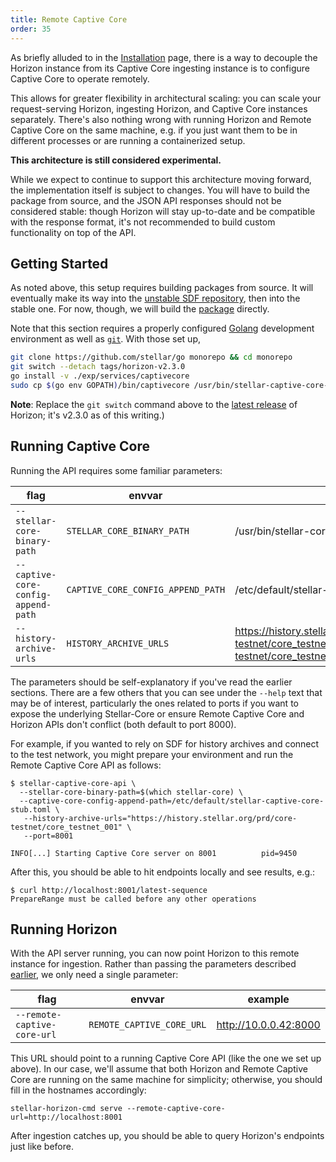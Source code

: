```yaml
---
title: Remote Captive Core
order: 35
---
```



As briefly alluded to in the [Installation](./installing.mdx) page, there is a way to decouple the Horizon instance from its Captive Core ingesting instance is to configure Captive Core to operate remotely.

This allows for greater flexibility in architectural scaling: you can scale your request-serving Horizon, ingesting Horizon, and Captive Core instances separately. There's also nothing wrong with running Horizon and Remote Captive Core on the same machine, e.g. if you just want them to be in different processes or are running a containerized setup.

<Alert>

  **This architecture is still considered experimental.**

  While we expect to continue to support this architecture moving forward, the implementation itself is subject to changes. You will have to build the package from source, and the JSON API responses should not be considered stable: though Horizon will stay up-to-date and be compatible with the response format, it's not recommended to build custom functionality on top of the API.

</Alert>


## Getting Started

As noted above, this setup requires building packages from source. It will eventually make its way into the [unstable SDF repository](https://github.com/stellar/packages/blob/master/docs/adding-the-sdf-stable-repository-to-your-system.md#adding-the-bleeding-edge-testing-repository), then into the stable one. For now, though, we will build the [package](https://github.com/stellar/go/blob/ec5600bd6b2b6900d26988ff670b9ca7992313b8/exp/services/captivecore/README.md) directly.

Note that this section requires a properly configured [Golang](https://golang.org/doc/install) development environment as well as [`git`](https://git-scm.com/). With those set up, 

<CodeExample>

```bash
git clone https://github.com/stellar/go monorepo && cd monorepo
git switch --detach tags/horizon-v2.3.0
go install -v ./exp/services/captivecore
sudo cp $(go env GOPATH)/bin/captivecore /usr/bin/stellar-captive-core-api
```

</CodeExample>

**Note**: Replace the `git switch` command above to the [latest release](https://github.com/stellar/go/releases/latest) of Horizon; it's v2.3.0 as of this writing.)


## Running Captive Core
Running the API requires some familiar parameters:

| flag | envvar | example |
| ---- | ------ | ------- |
| `--stellar-core-binary-path` | `STELLAR_CORE_BINARY_PATH` | /usr/bin/stellar-core |
| `--captive-core-config-append-path` | `CAPTIVE_CORE_CONFIG_APPEND_PATH` | /etc/default/stellar-captive-core-stub.toml |
| `--history-archive-urls` | `HISTORY_ARCHIVE_URLS` | https://history.stellar.org/prd/core-testnet/core_testnet_001,https://history.stellar.org/prd/core-testnet/core_testnet_002 |

The parameters should be self-explanatory if you've read the earlier sections. There are a few others that you can see under the `--help` text that may be of interest, particularly the ones related to ports if you want to expose the underlying Stellar-Core or ensure Remote Captive Core and Horizon APIs don't conflict (both default to port 8000).

For example, if you wanted to rely on SDF for history archives and connect to the test network, you might prepare your environment and run the Remote Captive Core API as follows:

<CodeExample>

```
$ stellar-captive-core-api \
  --stellar-core-binary-path=$(which stellar-core) \
  --captive-core-config-append-path=/etc/default/stellar-captive-core-stub.toml \
   --history-archive-urls="https://history.stellar.org/prd/core-testnet/core_testnet_001" \
   --port=8001

INFO[...] Starting Captive Core server on 8001          pid=9450
```

</CodeExample>

After this, you should be able to hit endpoints locally and see results, e.g.:

<CodeExample>

```
$ curl http://localhost:8001/latest-sequence
PrepareRange must be called before any other operations
```

</CodeExample>


## Running Horizon

With the API server running, you can now point Horizon to this remote instance for ingestion. Rather than passing the parameters described [earlier](./configuring.mdx#parameters), we only need a single parameter:

| flag | envvar | example |
| ---- | ------ | ------- |
| `--remote-captive-core-url` | `REMOTE_CAPTIVE_CORE_URL` | http://10.0.0.42:8000 |

This URL should point to a running Captive Core API (like the one we set up above). In our case, we'll assume that both Horizon and Remote Captive Core are running on the same machine for simplicity; otherwise, you should fill in the hostnames accordingly:

<CodeExample>

```
stellar-horizon-cmd serve --remote-captive-core-url=http://localhost:8001
```

</CodeExample>

After ingestion catches up, you should be able to query Horizon's endpoints just like before.
